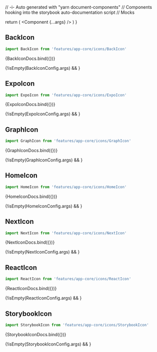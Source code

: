 // -i- Auto generated with "yarn document-components"
// Components hooking into the storybook auto-documentation script
// Mocks

<Meta title="features / app-core / icons" />

  return (
    <StoryContextProviders>
      <Component {...args} />
    </StoryContextProviders>
  )
}

## BackIcon


```typescript
import BackIcon from 'features/app-core/icons/BackIcon'
```


<Canvas>
    <Story
        name="BackIcon"
        args={BackIconConfig.args}
        argTypes={BackIconConfig.argTypes}
    >
      {BackIconDocs.bind({})}
    </Story>
</Canvas>

{!isEmpty(BackIconConfig.args) && <ArgsTable story="BackIcon" />}


## ExpoIcon


```typescript
import ExpoIcon from 'features/app-core/icons/ExpoIcon'
```


<Canvas>
    <Story
        name="ExpoIcon"
        args={ExpoIconConfig.args}
        argTypes={ExpoIconConfig.argTypes}
    >
      {ExpoIconDocs.bind({})}
    </Story>
</Canvas>

{!isEmpty(ExpoIconConfig.args) && <ArgsTable story="ExpoIcon" />}


## GraphIcon


```typescript
import GraphIcon from 'features/app-core/icons/GraphIcon'
```


<Canvas>
    <Story
        name="GraphIcon"
        args={GraphIconConfig.args}
        argTypes={GraphIconConfig.argTypes}
    >
      {GraphIconDocs.bind({})}
    </Story>
</Canvas>

{!isEmpty(GraphIconConfig.args) && <ArgsTable story="GraphIcon" />}


## HomeIcon


```typescript
import HomeIcon from 'features/app-core/icons/HomeIcon'
```


<Canvas>
    <Story
        name="HomeIcon"
        args={HomeIconConfig.args}
        argTypes={HomeIconConfig.argTypes}
    >
      {HomeIconDocs.bind({})}
    </Story>
</Canvas>

{!isEmpty(HomeIconConfig.args) && <ArgsTable story="HomeIcon" />}


## NextIcon


```typescript
import NextIcon from 'features/app-core/icons/NextIcon'
```


<Canvas>
    <Story
        name="NextIcon"
        args={NextIconConfig.args}
        argTypes={NextIconConfig.argTypes}
    >
      {NextIconDocs.bind({})}
    </Story>
</Canvas>

{!isEmpty(NextIconConfig.args) && <ArgsTable story="NextIcon" />}


## ReactIcon


```typescript
import ReactIcon from 'features/app-core/icons/ReactIcon'
```


<Canvas>
    <Story
        name="ReactIcon"
        args={ReactIconConfig.args}
        argTypes={ReactIconConfig.argTypes}
    >
      {ReactIconDocs.bind({})}
    </Story>
</Canvas>

{!isEmpty(ReactIconConfig.args) && <ArgsTable story="ReactIcon" />}


## StorybookIcon


```typescript
import StorybookIcon from 'features/app-core/icons/StorybookIcon'
```


<Canvas>
    <Story
        name="StorybookIcon"
        args={StorybookIconConfig.args}
        argTypes={StorybookIconConfig.argTypes}
    >
      {StorybookIconDocs.bind({})}
    </Story>
</Canvas>

{!isEmpty(StorybookIconConfig.args) && <ArgsTable story="StorybookIcon" />}








